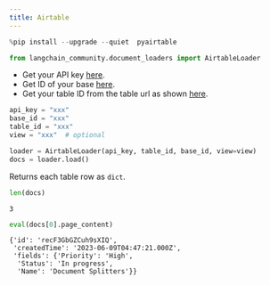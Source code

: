 ```yaml
---
title: Airtable
---
```


```python
%pip install --upgrade --quiet  pyairtable
```


```python
from langchain_community.document_loaders import AirtableLoader
```

* Get your API key [here](https://support.airtable.com/docs/creating-and-using-api-keys-and-access-tokens).
* Get ID of your base [here](https://airtable.com/developers/web/api/introduction).
* Get your table ID from the table url as shown [here](https://www.highviewapps.com/kb/where-can-i-find-the-airtable-base-id-and-table-id/#:~:text=Both%20the%20Airtable%20Base%20ID,URL%20that%20begins%20with%20tbl).


```python
api_key = "xxx"
base_id = "xxx"
table_id = "xxx"
view = "xxx"  # optional
```


```python
loader = AirtableLoader(api_key, table_id, base_id, view=view)
docs = loader.load()
```

Returns each table row as `dict`.


```python
len(docs)
```



```output
3
```



```python
eval(docs[0].page_content)
```



```output
{'id': 'recF3GbGZCuh9sXIQ',
 'createdTime': '2023-06-09T04:47:21.000Z',
 'fields': {'Priority': 'High',
  'Status': 'In progress',
  'Name': 'Document Splitters'}}
```
